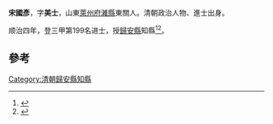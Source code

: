 '''宋國彥'''，字'''美士'''，山東[[萊州府|萊州府]][[濰縣|濰縣]]東關人。清朝政治人物、進士出身。

顺治四年，登三甲第199名进士，授[[歸安縣|歸安縣]]知縣<ref>{{cite book|author1=王功仁主编|title=山东省科考名录汇编·清代 下|date=2005年11月|publisher=北京：华文出版社|isbn=7-5075-1575-3|pages=786|accessdate=2016-05-10}}</ref><ref>{{cite book|editor=李进莉，潘荣胜|title=清代山东进士|date=2009年11月|publisher=济南：齐鲁书社|isbn=978-7-5333-2306-6|pages=393|accessdate=2016-05-10}}</ref>。

==參考==
{{reflist}}
{{清朝人物小作品}}
{{順治四年丁亥科殿試金榜}}
[[Category:清朝歸安縣知縣|Category:清朝歸安縣知縣]]